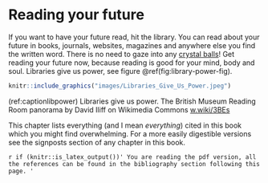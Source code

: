 # Reading your future {#reading}
<!-- was References -->

If you want to have your future read, hit the library. You can read about your future in books, journals, websites, magazines and anywhere else you find the written word. There is no need to gaze into any [crystal balls](https://en.wikipedia.org/wiki/Crystal_ball)! Get reading your future now, because reading is good for your mind, body and soul. Libraries give us power, see figure \@ref(fig:library-power-fig).

```r
knitr::include_graphics("images/Libraries_Give_Us_Power.jpeg")
```
(ref:captionlibpower) Libraries give us power. The British Museum Reading Room panorama by David Iliff on Wikimedia Commons [w.wiki/3BEs](https://w.wiki/3BEs)



This chapter lists everything (and I mean *everything*) cited in this book which you might find overwhelming. For a more easily digestible versions see the signposts section of any chapter in this book.

<!--`r if (knitr::is_html_output()) '
was like this see
LaTeX or HTML output
https://bookdown.org/yihui/rmarkdown-cookbook/latex-html.html
'`-->

`r if (knitr::is_latex_output())'
You are reading the pdf version, all the references can be found in the bibliography section following this page.
'`
